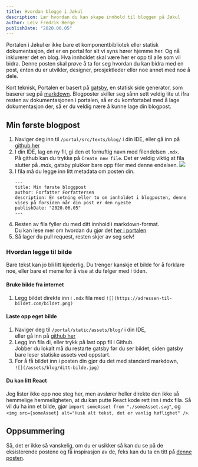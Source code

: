 ```yaml
---
title: Hvordan blogge i Jøkul
description: Lær hvordan du kan skape innhold til bloggen på Jøkul
author: Leiv Fredrik Berge
publishDate: "2020.06.05"
---
```


Portalen i Jøkul er ikke bare et komponentbibliotek eller statisk dokumentasjon, det er en portal for alt vi syns hører hjemme her. Og nå inklurerer det en blog.
Hva innholdet skal være her er opp til alle som vil bidra. Denne posten skal prøve å ta for seg hvordan du kan bidra med en post, enten du er utvikler, designer, prosjektleder eller noe annet med noe å dele.

Kort teknisk, Portalen er basert på [gatsby](), en statisk side generator, som baserer seg på [markdown](). Blogposter skiller seg sånn sett veldig lite ut ifra resten av dokumentasjonen i portalen,
så er du komfortabel med å lage dokumentasjon der, så er du veldig nære å kunne lage din blogpost.

## Min første blogpost

1. Naviger deg inn til `/portal/src/texts/blog/` i din IDE, eller gå inn på [github her](https://github.com/fremtind/jokul/tree/master/portal/src/texts/blog)
2. I din IDE, lag en ny fil, gi den et fornuftig navn med filendelsen `.mdx`.<br/>På github kan du trykke på `Create new file`. Det er veldig viktig at fila slutter på _.mdx_, gatsby plukker bare opp filer med denne endelsen.
   ![](/assets/blog/hvordanBlogge/createFile.jpg)
3. I fila må du legge inn litt metadata om posten din.
    ```mdx
    ---
    title: Min første bloggpost
    author: Forfatter Forfattersen
    description: En setning eller to om innholdet i blogposten, denne vises på forsiden når din post er den nyeste
    publishDate: "2020.06.05"
    ---
    ```
4. Resten av fila fyller du med ditt innhold i markdown-format.<br/>Du kan lese mer om hvordan du gjør det [her i portalen](/komigang/portalen)
5. Så lager du pull request, resten skjer av seg selv!

### Hvordan legge til bilde

Bare tekst kan jo bli litt kjederlig. Du trenger kanskje et bilde for å forklare noe, eller bare et meme for å vise at du følger med i tiden.

#### Bruke bilde fra internet

1. Legg bildet direkte inn i `.mdx` fila med `![](https://adressen-til-bildet.com/bildet.png)`

#### Laste opp eget bilde

1. Naviger deg til `/portal/static/assets/blog/` i din IDE,<br/>eller gå inn på [github her](https://github.com/fremtind/jokul/tree/master/portal/static/assets/blog)
2. Legg inn fila di, eller trykk på last opp fil i Github.<br/>Jobber du lokalt må du restarte gatsby før du ser bildet, siden gatsby bare leser statiske assets ved oppstart.
3. For å få bildet inn i posten din gjør du det med standard markdown,<br/>`![](/assets/blog/ditt-bilde.jpg)`

#### Du kan litt React

Jeg lister ikke opp noe steg her, men avslører heller direkte den ikke så hemmelige hemmeligheten, at du kan putte React kode rett inn i mdx fila. Så vil du ha inn et bilde, gjør `import someAsset from "./someAsset.svg"`,
og `<img src={someAsset} alt="Husk alt tekst, det er vanlig høflighet" />`.

## Oppsummering

Så, det er ikke så vanskelig, om du er usikker så kan du se på de eksisterende postene og få inspirasjon av de,
feks kan du ta en titt på [denne posten](https://github.com/fremtind/jokul/tree/master/portal/src/texts/blog/hvordanBlogge/hvordanBlogge.mdx).
